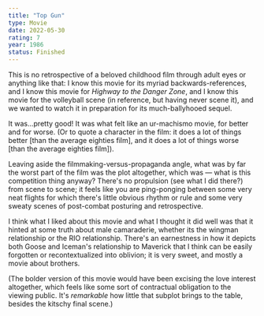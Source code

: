 ```yaml
---
title: "Top Gun"
type: Movie
date: 2022-05-30
rating: 7
year: 1986
status: Finished
---
```


This is no retrospective of a beloved childhood film through adult eyes or anything like that: I know this movie for its myriad backwards-references, and I know this movie for *Highway to the Danger Zone*, and I know this movie for the volleyball scene (in reference, but having never scene it), and we wanted to watch it in preparation for its much-ballyhooed sequel.

It was...pretty good! It was what felt like an ur-machismo movie, for better and for worse. (Or to quote a character in the film: it does a lot of things better [than the average eighties film], and it does a lot of things worse [than the average eighties film]). 

Leaving aside the filmmaking-versus-propaganda angle, what was by far the worst part of the film was the plot altogether, which was — what is this competition thing anyway? There's no propulsion (see what I did there?) from scene to scene; it feels like you are ping-ponging between some very neat flights for which there's little obvious rhythm or rule and some very sweaty scenes of post-combat posturing and retrospective.

I think what I liked about this movie and what I thought it did well was that it hinted at some truth about male camaraderie, whether its the wingman relationship or the RIO relationship. There's an earnestness in how it depicts both Goose and Iceman's relationship to Maverick that I think can be easily forgotten or recontextualized into oblivion; it is very sweet, and mostly a movie about brothers.

(The bolder version of this movie would have been excising the love interest altogether, which feels like some sort of contractual obligation to the viewing public. It's *remarkable* how little that subplot brings to the table, besides the kitschy final scene.)

